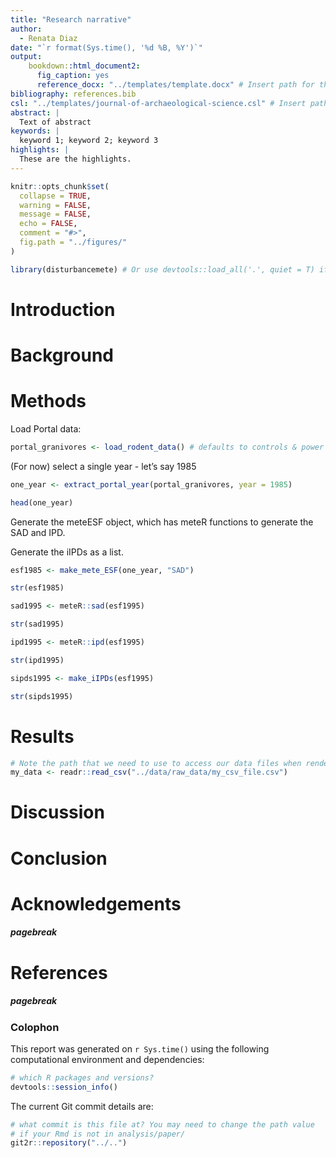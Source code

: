 ```yaml
---
title: "Research narrative"
author:
  - Renata Diaz
date: "`r format(Sys.time(), '%d %B, %Y')`"
output: 
    bookdown::html_document2:
      fig_caption: yes
      reference_docx: "../templates/template.docx" # Insert path for the DOCX file
bibliography: references.bib
csl: "../templates/journal-of-archaeological-science.csl" # Insert path for the bib-style
abstract: |
  Text of abstract
keywords: |
  keyword 1; keyword 2; keyword 3
highlights: |
  These are the highlights. 
---
```



<!-- This is the format for text comments that will be ignored during renderings. Do not put R code in these comments because it will not be ignored. -->

```r
knitr::opts_chunk$set(
  collapse = TRUE,
  warning = FALSE,
  message = FALSE,
  echo = FALSE,
  comment = "#>",
  fig.path = "../figures/"
)

library(disturbancemete) # Or use devtools::load_all('.', quiet = T) if your code is in script files, rather than as functions in the `/R` diretory
```

# Introduction

<!-- Here is a citation [@Marwick2017] -->

# Background

# Methods

Load Portal data:

```r

portal_granivores <- load_rodent_data() # defaults to controls & power = T

```


(For now) select a single year - let's say 1985

```r

one_year <- extract_portal_year(portal_granivores, year = 1985)

head(one_year)

```



Generate the meteESF object, which has meteR functions to generate the SAD and IPD. 


Generate the iIPDs as a list.

```r

esf1985 <- make_mete_ESF(one_year, "SAD")

str(esf1985)

sad1995 <- meteR::sad(esf1995)

str(sad1995)

ipd1995 <- meteR::ipd(esf1995)

str(ipd1995)

sipds1995 <- make_iIPDs(esf1995)

str(sipds1995)

```
# Results

```r
# Note the path that we need to use to access our data files when rendering this document
my_data <- readr::read_csv("../data/raw_data/my_csv_file.csv")
```

# Discussion

# Conclusion

# Acknowledgements

<!-- The following line inserts a page break when the output is MS Word. For page breaks in PDF, use \newpage on its own line.  -->
##### pagebreak

# References 
<!-- The following line ensures the references appear here for the MS Word or HTML output files, rather than right at the end of the document (this will not work for PDF files):  -->
<div id="refs"></div>

##### pagebreak

### Colophon

This report was generated on `r Sys.time()` using the following computational environment and dependencies: 

```r
# which R packages and versions?
devtools::session_info()
```

The current Git commit details are:

```r
# what commit is this file at? You may need to change the path value
# if your Rmd is not in analysis/paper/
git2r::repository("../..")
```
